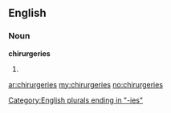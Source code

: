 ==English==

===Noun===
'''chirurgeries'''

# {{plural of|[[chirurgery]]}}

[[Category:English plurals ending in "-ies"]]

[[ar:chirurgeries]]
[[my:chirurgeries]]
[[no:chirurgeries]]